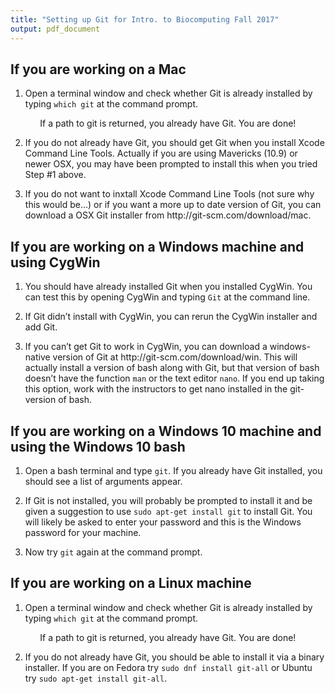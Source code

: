 ```yaml
---
title: "Setting up Git for Intro. to Biocomputing Fall 2017"
output: pdf_document
---
```


## If you are working on a Mac

1. Open a terminal window and check whether Git is already installed by typing `which git` at the command prompt.

&nbsp; &nbsp; &nbsp; &nbsp; &nbsp; &nbsp; If a path to git is returned, you already have Git. You are done!

2. If you do not already have Git, you should get Git when you install Xcode Command Line Tools. Actually if you are using Mavericks (10.9) or newer OSX, you may have been prompted to install this when you tried Step #1 above.

3. If you do not want to inxtall Xcode Command Line Tools (not sure why this would be...) or if you want a more up to date version of Git, you can download a OSX Git installer from http://git-scm.com/download/mac.

## If you are working on a Windows machine and using CygWin

1. You should have already installed Git when you installed CygWin. You can test this by opening CygWin and typing `Git` at the command line.

2. If Git didn't install with CygWin, you can rerun the CygWin installer and add Git. 

3. If you can't get Git to work in CygWin, you can download a windows-native version of Git at http://git-scm.com/download/win. This will actually install a version of bash along with Git, but that version of bash doesn't have the function `man` or the text editor `nano`. If you end up taking this option, work with the instructors to get nano installed in the git-version of bash.

## If you are working on a Windows 10 machine and using the Windows 10 bash

1. Open a bash terminal and type `git`. If you already have Git installed, you should see a list of arguments appear.

2. If Git is not installed, you will probably be prompted to install it and be given a suggestion to use `sudo apt-get install git` to install Git. You will likely be asked to enter your password and this is the Windows password for your machine.

3. Now try `git` again at the command prompt.

## If you are working on a Linux machine

1. Open a terminal window and check whether Git is already installed by typing `which git` at the command prompt.

&nbsp; &nbsp; &nbsp; &nbsp; &nbsp; &nbsp; If a path to git is returned, you already have Git. You are done!

2. If you do not already have Git, you should be able to install it via a binary installer. If you are on Fedora try `sudo dnf install git-all` or Ubuntu try `sudo apt-get install git-all`.